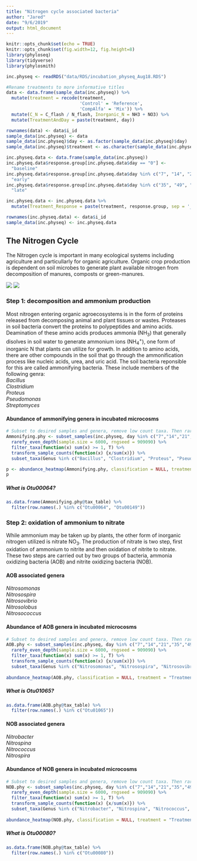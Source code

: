 ```yaml
---
title: "Nitrogen cycle associated bacteria"
author: "Jared"
date: "9/6/2019"
output: html_document
---
```


```r
knitr::opts_chunk$set(echo = TRUE)
knitr::opts_chunk$set(fig.width=12, fig.height=8) 
library(phyloseq)
library(tidyverse)
library(phylosmith)
```

```r
inc.physeq <- readRDS("data/RDS/incubation_physeq_Aug18.RDS") 

#Rename treatments to more informative titles
data <- data.frame(sample_data(inc.physeq)) %>%
  mutate(treatment = recode(treatment,
                            'Control' = 'Reference',
                            'CompAlfa' = 'Mix')) %>%
  mutate(C_N = C_flash / N_flash, Inorganic_N = NH3 + NO3) %>%
  mutate(TreatmentAndDay = paste(treatment, day))

rownames(data) <- data$i_id
sample_data(inc.physeq) <- data
sample_data(inc.physeq)$day <- as.factor(sample_data(inc.physeq)$day)
sample_data(inc.physeq)$treatment <- as.character(sample_data(inc.physeq)$treatment)

inc.physeq.data <- data.frame(sample_data(inc.physeq))
inc.physeq.data$response.group[inc.physeq.data$day == "0"] <-
  "baseline"
inc.physeq.data$response.group[inc.physeq.data$day %in% c("7", "14", "21")] <-
  "early"
inc.physeq.data$response.group[inc.physeq.data$day %in% c("35", "49", "97")] <-
  "late"

inc.physeq.data <- inc.physeq.data %>%
  mutate(Treatment_Response = paste(treatment, response.group, sep = '_'))

rownames(inc.physeq.data) <- data$i_id
sample_data(inc.physeq) <- inc.physeq.data
```

## The Nitrogen Cycle

The Nitrogen cycle is important in many ecological systems including agriculture and particullarly for organic agriculture. Organic crop production is dependent on soil microbes to generate plant available nitrogen from decomposition of manures, composts or green-manures. 

![](images/n_cycle.png)  ![](images/jackson.jpg)

### Step 1: decomposition and ammonium production    
Most nitrogen entering organic agroecosystems is in the form of proteins released from decomposing animal and plant tissues or wastes. Proteases in soil bacteria convert the proteins to polypeptides and amino acids. Deamination of these amino acids produces ammonia (NH~3~) that generally disolves in soil water to generate ammonium ions (NH~4~^+^), one form of inorganic N that plants can utilize for growth. In addition to amino acids, there are other compounds in the soil that go through the ammonification process like nucleic acids, urea, and uric acid. The soil bacteria reponsible for this are called ammonifying bacteria. These include members of the following genra:    
 _Bacillus_   
 _Clostridium_    
 _Proteus_    
 _Pseudomonas_    
 _Streptomyces_    

#### Abundance of ammonifying genera in incubated microcosms
```r
# Subset to desired samples and genera, remove low count taxa. Then rarefy. 
Ammonifying.phy <- subset_samples(inc.physeq, day %in% c("7","14","21","35","49","97")) %>%
  rarefy_even_depth(sample.size = 6000, rngseed = 909090) %>%
  filter_taxa(function(x) sum(x) >= 1, T) %>%
  transform_sample_counts(function(x) {x/sum(x)}) %>%
  subset_taxa(Genus %in% c("Bacillus", "Clostridium", "Proteus", "Pseudomonas", "Streptomyces"))

p <- abundance_heatmap(Ammonifying.phy, classification = NULL, treatment = "Treatment_Response", subset = NULL, transformation = 'none', colors = 'default') 
p
```

##### What is Otu00064? 
```r
as.data.frame(Ammonifying.phy@tax_table) %>%
  filter(row.names(.) %in% c("Otu00064", "Otu00149"))
```
### Step 2: oxidation of ammonium to nitrate    
While ammonium may be taken up by plants, the other form of inorganic nitrogen utilized is nitrate NO~3~. The production of nitrate is two step, first oxidation of ammonium to nitrite and then oxidation of nitrite to nitrate. These two steps are carried out by two groups of bacteria, ammonia oxidizing bacteria (AOB) and nitrite oxidizing bacteria (NOB). 

#### AOB associated genera
 _Nitrosomonas_   
 _Nitrosospira_    
 _Nitrosovibrio_    
 _Nitrosolobus_    
 _Nitrosococcus_    

#### Abundance of AOB genera in incubated microcosms
```r
# Subset to desired samples and genera, remove low count taxa. Then rarefy. 
AOB.phy <- subset_samples(inc.physeq, day %in% c("7","14","21","35","49","97")) %>%
  rarefy_even_depth(sample.size = 6000, rngseed = 909090) %>%
  filter_taxa(function(x) sum(x) >= 1, T) %>%
  transform_sample_counts(function(x) {x/sum(x)}) %>%
  subset_taxa(Genus %in% c("Nitrosomonas", "Nitrosospira", "Nitrosovibrio", "Nitrosolobus", "Nitrosococcus"))
  
abundance_heatmap(AOB.phy, classification = NULL, treatment = "Treatment_Response", subset = NULL, transformation = 'none', colors = 'default')
```

##### What is Otu01065? 
```r
as.data.frame(AOB.phy@tax_table) %>%
  filter(row.names(.) %in% c("Otu01065"))
```

#### NOB associated genera
 _Nitrobacter_   
 _Nitrospina_    
 _Nitrococcus_    
 _Nitrospira_    

#### Abundance of NOB genera in incubated microcosms
```r
# Subset to desired samples and genera, remove low count taxa. Then rarefy. 
NOB.phy <- subset_samples(inc.physeq, day %in% c("7","14","21","35","49","97")) %>%
  rarefy_even_depth(sample.size = 6000, rngseed = 909090) %>%
  filter_taxa(function(x) sum(x) >= 1, T) %>%
  transform_sample_counts(function(x) {x/sum(x)}) %>%
  subset_taxa(Genus %in% c("Nitrobacter", "Nitrospina", "Nitrococcus", "Nitrospira"))
  
abundance_heatmap(NOB.phy, classification = NULL, treatment = "Treatment_Response", subset = NULL, transformation = 'none', colors = 'default')
```

##### What is Otu00080? 
```r
as.data.frame(NOB.phy@tax_table) %>%
  filter(row.names(.) %in% c("Otu00080"))
```

